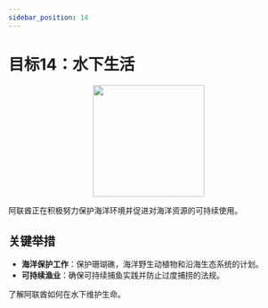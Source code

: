 ```yaml
---
sidebar_position: 14
---
```


# 目标14：水下生活

<p align="center"><img src="https://www.un.org/sustainabledevelopment/wp-content/uploads/2019/08/E-Goal-14-1024x1024.png" width="200" height="200"/></p>

阿联酋正在积极努力保护海洋环境并促进对海洋资源的可持续使用。

## 关键举措

-  **海洋保护工作**：保护珊瑚礁，海洋野生动植物和沿海生态系统的计划。
-  **可持续渔业**：确保可持续捕鱼实践并防止过度捕捞的法规。

了解阿联酋如何在水下维护生命。